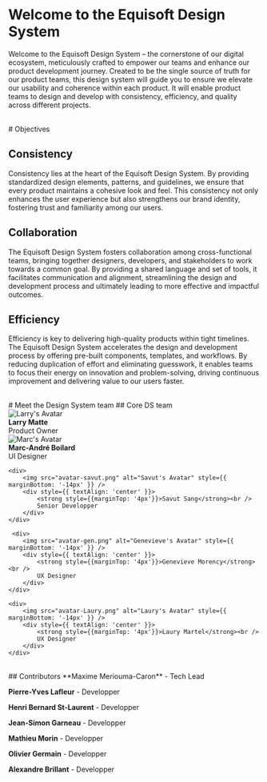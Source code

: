 
<Meta title="Introduction" />

# Welcome to the Equisoft Design System

Welcome to the Equisoft Design System – the cornerstone of our digital ecosystem, meticulously crafted to empower our teams and 
enhance our product development journey. Created to be the single source of truth for our product teams, this design system will 
guide you to ensure we elevate our usability and coherence within each product. It will enable product teams to design and develop 
with consistency, efficiency, and quality across different projects.

<br/>
# Objectives

## Consistency
Consistency lies at the heart of the Equisoft Design System. By providing standardized design elements, patterns, 
and guidelines, we ensure that every product maintains a cohesive look and feel. This consistency not only enhances 
the user experience but also strengthens our brand identity, fostering trust and familiarity among our users.

## Collaboration
The Equisoft Design System fosters collaboration among cross-functional teams, bringing together designers, developers, 
and stakeholders to work towards a common goal. By providing a shared language and set of tools, it facilitates communication 
and alignment, streamlining the design and development process and ultimately leading to more effective and impactful outcomes.

## Efficiency
Efficiency is key to delivering high-quality products within tight timelines. The Equisoft Design System accelerates the design
and development process by offering pre-built components, templates, and workflows. By reducing duplication of effort and 
eliminating guesswork, it enables teams to focus their energy on innovation and problem-solving, driving continuous improvement 
and delivering value to our users faster.


<br/>
# Meet the Design System team
## Core DS team 

<div style={{ display: 'flex', alignItems: 'center', justifyContent: 'space-between', margin: '24px 0 0' }}>
    <div>
        <img src="avatar-larry.png" alt="Larry's Avatar" style={{ marginBottom: '-14px' }} />
        <div style={{ textAlign: 'center' }}>
            <strong style={{marginTop: '4px'}}>Larry Matte</strong><br />
            Product Owner
        </div>
    </div>

  <div>
        <img src="avatar-marc.png" alt="Marc's Avatar" style={{ marginBottom: '-14px' }} />
        <div style={{ textAlign: 'center' }}>
            <strong style={{marginTop: '4px'}}>Marc-André Boilard</strong><br />
            UI Designer
        </div>
    </div>

    <div>
        <img src="avatar-savut.png" alt="Savut's Avatar" style={{ marginBottom: '-14px' }} />
        <div style={{ textAlign: 'center' }}>
            <strong style={{marginTop: '4px'}}>Savut Sang</strong><br />
            Senior Developper
        </div>
    </div>

     <div>
        <img src="avatar-gen.png" alt="Genevieve's Avatar" style={{ marginBottom: '-14px' }} />
        <div style={{ textAlign: 'center' }}>
            <strong style={{marginTop: '4px'}}>Genevieve Morency</strong><br />
            UX Designer
        </div>
    </div>

    <div>
        <img src="avatar-Laury.png" alt="Laury's Avatar" style={{ marginBottom: '-14px' }} />
        <div style={{ textAlign: 'center' }}>
            <strong style={{marginTop: '4px'}}>Laury Martel</strong><br />
            UX Designer
        </div>
    </div>
</div>

<br/>
## Contributors
**Maxime Meriouma-Caron** - Tech Lead

**Pierre-Yves Lafleur** - Developper

**Henri Bernard St-Laurent** - Developper

**Jean-Simon Garneau** - Developper

**Mathieu Morin** - Developper

**Olivier Germain** - Developper

**Alexandre Brillant** - Developper

